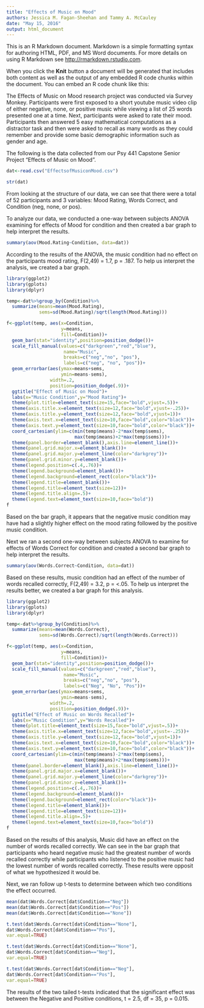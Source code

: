 ```yaml
---
title: "Effects of Music on Mood"
authors: Jessica M. Fagan-Sheehan and Tammy A. McCauley
date: "May 15, 2016"
output: html_document
---
```


This is an R Markdown document. Markdown is a simple formatting syntax for authoring HTML, PDF, and MS Word documents. For more details on using R Markdown see <http://rmarkdown.rstudio.com>.

When you click the **Knit** button a document will be generated that includes both content as well as the output of any embedded R code chunks within the document. You can embed an R code chunk like this:

The Effects of Music on Mood research project was conducted via Survey Monkey.  Participants were first exposed to a short youtube music video clip of either negative, none, or positive music while viewing a list of 25 words presented one at a time. Next, participants were asked to rate their mood. Participants then answered 5 easy mathematical computations as a distractor task and then were asked to recall as many words as they could remember and provide some basic demographic information such as gender and age.

The following is the data collected from our Psy 441 Capstone Senior Project "Effects of Music on Mood".

```r
dat<-read.csv("EffectsofMusiconMood.csv")
```

```r
str(dat)
```

From looking at the structure of our data, we can see that there were a total of 52 participants and 3 variables:  Mood Rating, Words Correct, and Condition (neg, none, or pos).

To analyze our data, we conducted a one-way between subjects ANOVA examining for effects of Mood for condition and then created a bar graph to help interpret the results.  

```r
summary(aov(Mood.Rating~Condition, data=dat))
```

According to the results of the ANOVA, the music condition had no effect on the participants mood rating, F(2,49) = 1.7, p = .187. To help us interpret the analysis, we created a bar graph. 

```r

library(ggplot2)
library(gplots)
library(dplyr)

temp<-dat%>%group_by(Condition)%>%
  summarize(means=mean(Mood.Rating),
            sems=sd(Mood.Rating)/sqrt(length(Mood.Rating)))

f<-ggplot(temp, aes(x=Condition,
                    y=means,
                    fill=Condition))+
  geom_bar(stat="identity",position=position_dodge())+
  scale_fill_manual(values=c("darkgreen","red","blue"),
                     name="Music",
                     breaks=c("neg","no", "pos"),
                     labels=c("neg", "no", "pos"))+
  geom_errorbar(aes(ymax=means+sems,
                    ymin=means-sems),
                width=.2,
                position=position_dodge(.9))+
  ggtitle("Effect of Music on Mood")+
  labs(x="Music Condition",y="Mood Rating")+
  theme(plot.title=element_text(size=15,face="bold",vjust=.5))+
  theme(axis.title.x=element_text(size=12,face="bold",vjust=-.25))+
  theme(axis.title.y=element_text(size=12,face="bold",vjust=1))+
  theme(axis.text.x=element_text(size=10,face="bold",color="black"))+
  theme(axis.text.y=element_text(size=10,face="bold",color="black"))+
  coord_cartesian(ylim=c(min(temp$means)-2*max(temp$sems),
                         max(temp$means)+2*max(temp$sems)))+
  theme(panel.border=element_blank(),axis.line=element_line())+
  theme(panel.grid.major.x=element_blank())+
  theme(panel.grid.major.y=element_line(color="darkgrey"))+
  theme(panel.grid.minor.y=element_blank())+
  theme(legend.position=c(.4,.76))+
  theme(legend.background=element_blank())+
  theme(legend.background=element_rect(color="black"))+
  theme(legend.title=element_blank())+
  theme(legend.title=element_text(size=12))+
  theme(legend.title.align=.5)+
  theme(legend.text=element_text(size=10,face="bold"))
f
```

Based on the bar graph, it appears that the negative music condition may have had a slightly higher effect on the mood rating followed by the positive music condition.

Next we ran a second one-way between subjects ANOVA to examine for effects of Words Correct for condition and created a second bar graph to help interpret the results.  

```r
summary(aov(Words.Correct~Condition, data=dat))
```

Based on these results, music condition had an effect of the number of words recalled correctly, F(2,49) = 3.2, p = <.05. To help us interpret the results better, we created a bar graph for this analysis.

```r

library(ggplot2)
library(gplots)
library(dplyr)

temp<-dat%>%group_by(Condition)%>%
  summarize(means=mean(Words.Correct),
            sems=sd(Words.Correct)/sqrt(length(Words.Correct)))

f<-ggplot(temp, aes(x=Condition,
                    y=means,
                    fill=Condition))+
  geom_bar(stat="identity",position=position_dodge())+
  scale_fill_manual(values=c("darkgreen","red","blue"),
                     name="Music",
                     breaks=c("neg","no", "pos"),
                     labels=c("Neg", "No", "Pos"))+
  geom_errorbar(aes(ymax=means+sems,
                    ymin=means-sems),
                width=.2,
                position=position_dodge(.9))+
  ggtitle("Effect of Music on Words Recalled")+
  labs(x="Music Condition",y="Words Recalled")+
  theme(plot.title=element_text(size=15,face="bold",vjust=.5))+
  theme(axis.title.x=element_text(size=12,face="bold",vjust=-.25))+
  theme(axis.title.y=element_text(size=12,face="bold",vjust=1))+
  theme(axis.text.x=element_text(size=10,face="bold",color="black"))+
  theme(axis.text.y=element_text(size=10,face="bold",color="black"))+
  coord_cartesian(ylim=c(min(temp$means)-2*max(temp$sems),
                         max(temp$means)+2*max(temp$sems)))+
  theme(panel.border=element_blank(),axis.line=element_line())+
  theme(panel.grid.major.x=element_blank())+
  theme(panel.grid.major.y=element_line(color="darkgrey"))+
  theme(panel.grid.minor.y=element_blank())+
  theme(legend.position=c(.4,.76))+
  theme(legend.background=element_blank())+
  theme(legend.background=element_rect(color="black"))+
  theme(legend.title=element_blank())+
  theme(legend.title=element_text(size=12))+
  theme(legend.title.align=.5)+
  theme(legend.text=element_text(size=10,face="bold"))
f
```

Based on the results of this analysis, Music did have an effect on the number of words recalled correctly.  We can see in the bar graph that participants who heard negative music had the greatest number of words recalled correctly while participants who listened to the positive music had the lowest number of words recalled correctly. These results were opposit of what we hypothesized it would be.

Next, we ran follow up t-tests to determine between which two conditions the effect occurred. 

```r
mean(dat$Words.Correct[dat$Condition=="Neg"])
mean(dat$Words.Correct[dat$Condition=="Pos"])
mean(dat$Words.Correct[dat$Condition=="None"])
```
```r
t.test(dat$Words.Correct[dat$Condition=="None"],
dat$Words.Correct[dat$Condition=="Pos"],
var.equal=TRUE)
```
```r
t.test(dat$Words.Correct[dat$Condition=="None"],
dat$Words.Correct[dat$Condition=="Neg"],
var.equal=TRUE)
```
```r
t.test(dat$Words.Correct[dat$Condition=="Neg"],
dat$Words.Correct[dat$Condition=="Pos"],
var.equal=TRUE)
```

The results of the two tailed t-tests indicated that the significant effect was between the Negative and Positive conditions, t = 2.5, df = 35, p = 0.015.

